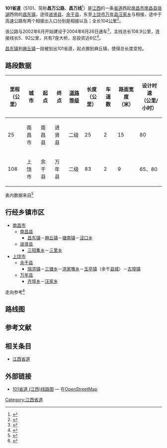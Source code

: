 {{noteTA
|1=zh-hans:余干县; zh-hant:餘干縣
}}
{{中国省道信息框
|附加头部图片=
|省=江西
|省道编号=101
|起点=[[南昌市|南昌市]][[南昌县|南昌县]][[昌东镇|昌东镇]]
|终点=[[上饶市|上饶市]][[万年县|万年县]][[汪家乡_(万年县)|汪家乡]]
|最近通车日期=2004年6月26日
|规划总长度=104
}}

'''101省道'''（S101、简称'''昌万公路'''、'''昌万线'''<ref>{{Cite web|title=省道昌万线资料表|url=http://www.wngl.com.cn/ShowArticle.shtml?ID=2006510201987167.htm|accessdate=2014-04-05|archive-url=https://web.archive.org/web/20140407095559/http://www.wngl.com.cn/ShowArticle.shtml?ID=2006510201987167.htm|archive-date=2014-04-07|dead-url=no}}</ref>）是[[江西省|江西]]的一条[[省道|省道]]西起[[南昌市|南昌市]][[南昌县|南昌县]][[瑶湖|瑶湖]]西侧的[[昌东镇|昌东镇]]，途径[[进贤县|进贤县]]、[[余干县|余干县]]，东至[[上饶市|上饶市]][[万年县|万年县]][[汪家乡_(万年县)|汪家乡]]与{{中国国道名|206}}相接，途中于高速公路有两个相接出入口分别是相接{{China Expwy Name|G70}}{{China Expwy Name|S36|P=Jiangxi}}以及{{China Expwy Name|G35}}；全长104[[公里|公里]]<ref>{{Cite web|title=江西省干线公路路线走向表|url=http://111.75.200.5:8008/JXJT/gfzs/GFZSAction.do?method=BSZNInfo&BSZN_ID=863|accessdate=2014-02-19|date=|work=江西省公众出行服务网|publisher=江西省交通运输厅|archiveurl=https://web.archive.org/web/20140225094421/http://111.75.200.5:8008/JXJT/gfzs/GFZSAction.do?method=BSZNInfo&BSZN_ID=863|archivedate=2014-02-25|deadurl=yes}}</ref>。

该公路与2002年6月开始建设于2004年6月26日通车<ref>{{Cite web|title=南昌至万年两小时可达 昌万公路昨日正式竣工通车|url=http://jndsb.jxnews.com.cn/system/2004/06/27/000686983.shtml|accessdate=2013-09-20|archive-url=https://web.archive.org/web/20130921055629/http://jndsb.jxnews.com.cn/system/2004/06/27/000686983.shtml|archive-date=2013-09-21|dead-url=no}}</ref>，主线总长108.9公里，连接线长5．92公里，共有7座大桥，总投资近6亿<ref>{{Cite web|title=昌万公路6月全面建成通车 南昌至余干只需1小时|url=http://www.jxnews.com.cn/xxrb/system/2004/03/10/000627891.shtml|accessdate=2013-09-20|archive-url=https://web.archive.org/web/20130921055434/http://www.jxnews.com.cn/xxrb/system/2004/03/10/000627891.shtml|archive-date=2013-09-21|dead-url=no}}</ref>。

[[昌东镇|昌东镇]]到[[麻丘镇|麻丘镇]]一段被划出101省道，起点挪到麻丘镇，使得总长度变短。
== 路段数据 ==
{| class="wikitable"
|-
! 里程<br>（公里） !! 城市 !! 起点 !! 终点 !! [[中华人民共和国公路等级|道路等级]] !! 长度<br>（公里） !! 车道数 !! 路面宽度<br>（米） !! 设计时速<br>（公里/小时）
|-
| 25 || 南昌市 || 南昌县 || 进贤县 || 二级 || 25 || 2 || 15 || 80
|-
| 108 || 上饶市 || 余干县 || 万年县 || 二级 || 83 || 2 || 9 || 65、80
|}
表内数据来自<ref>{{Cite web|title=江西南昌-万年:线路编号S101|url=http://www.zou114.com/gsgl/sd.asp?xl=S101360000|access-date=2013-09-20|archive-url=https://web.archive.org/web/20130921053951/http://www.zou114.com/gsgl/sd.asp?xl=S101360000|archive-date=2013-09-21|dead-url=yes}}</ref>
== 行经乡镇市区 ==
* [[南昌市|南昌市]]
** [[南昌县|南昌县]]
*** [[昌东镇|昌东镇]]－[[麻丘镇|麻丘镇]]－[[塘南镇_(南昌县)|塘南镇]]－[[泾口乡|泾口乡]]
** [[进贤县|进贤县]]
*** [[三阳集乡|三阳集乡]]－[[三里乡_(进贤县)|三里乡]]
* [[上饶市|上饶市]]
** [[余干县|余干县]]
*** [[瑞洪镇|瑞洪镇]]－[[三塘乡_(余干县)|三塘乡]]－[[洪家嘴乡|洪家嘴乡]]－[[玉亭镇|玉亭镇]]（余干[[县城|县城]]）－[[古埠镇|古埠镇]]
** [[万年县|万年县]]
*** [[齐埠乡|齐埠乡]]－[[汪家乡_(万年县)|汪家乡]]
走向参考<ref> {{cite book|title=江西省军民两用交通地图册|author=星球地图出版社|year=2012|publisher=星球地图出版社|isbn=978-7-5471-0205-3}}</ref>
== 路线图 ==
{{101省道 (江西)RDT|float:none;}}

== 参考文献 ==
{{Reflist|colwidth=30em}}
== 相关条目 ==
*[[江西省道|江西省道]]
== 外部链接 ==
*[http://www.openstreetmap.org/browse/relation/3217579 101省道 (江西)线路图]{{Wayback|url=http://www.openstreetmap.org/browse/relation/3217579 |date=20130921054734 }} — 在[[開放街圖|OpenStreetMap]]

{{江西省道}}

[[Category:江西省道|Category:江西省道]]